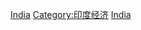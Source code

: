 {{Commonscat|Communication in India}}

[[Category:各國通訊|India]]
[[Category:印度经济|Category:印度经济]]
[[Category:亞洲各國通訊|India]]